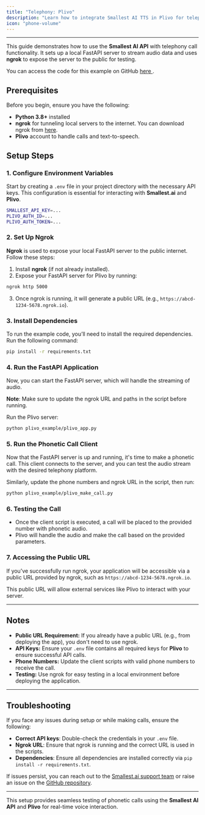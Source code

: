 ```yaml
---
title: "Telephony: Plivo"
description: "Learn how to integrate Smallest AI TTS in Plivo for telephony solutions."
icon: "phone-volume"
---
```


---

This guide demonstrates how to use the **Smallest AI API** with telephony call functionality. It sets up a local FastAPI server to stream audio data and uses **ngrok** to expose the server to the public for testing.    

You can access the code for this example on GitHub [here <Icon icon="arrow-up-right-from-square" iconType="solid" />](https://github.com/smallest-inc/waves-examples/tree/main/lightning/telephone_example/plivo_example).

## Prerequisites

Before you begin, ensure you have the following:

- **Python 3.8+** installed
- **ngrok** for tunneling local servers to the internet. You can download ngrok from [here](https://ngrok.com/download).
- **Plivo** account to handle calls and text-to-speech.

## Setup Steps

### 1. Configure Environment Variables

Start by creating a `.env` file in your project directory with the necessary API keys. This configuration is essential for interacting with **Smallest.ai** and **Plivo**.

```bash
SMALLEST_API_KEY=...
PLIVO_AUTH_ID=...
PLIVO_AUTH_TOKEN=...
```

### 2. Set Up Ngrok

**Ngrok** is used to expose your local FastAPI server to the public internet. Follow these steps:

1. Install **ngrok** (if not already installed).
2. Expose your FastAPI server for Plivo by running:

```bash
ngrok http 5000
```

3. Once ngrok is running, it will generate a public URL (e.g., `https://abcd-1234-5678.ngrok.io`).

### 3. Install Dependencies

To run the example code, you’ll need to install the required dependencies. Run the following command:

```bash
pip install -r requirements.txt
```

### 4. Run the FastAPI Application

Now, you can start the FastAPI server, which will handle the streaming of audio.

**Note**: Make sure to update the ngrok URL and paths in the script before running.

Run the Plivo server:
```bash
python plivo_example/plivo_app.py
```

### 5. Run the Phonetic Call Client

Now that the FastAPI server is up and running, it's time to make a phonetic call. This client connects to the server, and you can test the audio stream with the desired telephony platform.


Similarly, update the phone numbers and ngrok URL in the script, then run:

```bash
python plivo_example/plivo_make_call.py
```

### 6. Testing the Call

- Once the client script is executed, a call will be placed to the provided number with phonetic audio.
- Plivo will handle the audio and make the call based on the provided parameters.
  
### 7. Accessing the Public URL

If you’ve successfully run ngrok, your application will be accessible via a public URL provided by ngrok, such as `https://abcd-1234-5678.ngrok.io`.

This public URL will allow external services like Plivo to interact with your server.

---

## Notes

- **Public URL Requirement:** If you already have a public URL (e.g., from deploying the app), you don't need to use ngrok.
- **API Keys:** Ensure your `.env` file contains all required keys for **Plivo** to ensure successful API calls.
- **Phone Numbers:** Update the client scripts with valid phone numbers to receive the call.
- **Testing:** Use ngrok for easy testing in a local environment before deploying the application.

---

## Troubleshooting

If you face any issues during setup or while making calls, ensure the following:

- **Correct API keys**: Double-check the credentials in your `.env` file.
- **Ngrok URL**: Ensure that ngrok is running and the correct URL is used in the scripts.
- **Dependencies**: Ensure all dependencies are installed correctly via `pip install -r requirements.txt`.

If issues persist, you can reach out to the [Smallest.ai support team](https://discord.gg/Ub25S48hSf) or raise an issue on the [GitHub repository](https://github.com/smallest-inc/waves-examples).

---

This setup provides seamless testing of phonetic calls using the **Smallest AI API** and **Plivo** for real-time voice interaction.